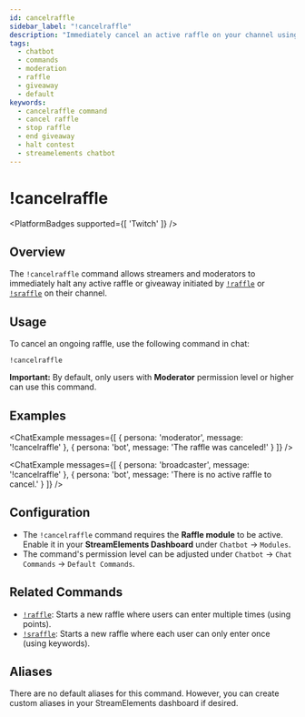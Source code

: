 ```yaml
---
id: cancelraffle
sidebar_label: "!cancelraffle"
description: "Immediately cancel an active raffle on your channel using the StreamElements chatbot !cancelraffle command."
tags:
  - chatbot
  - commands
  - moderation
  - raffle
  - giveaway
  - default
keywords:
  - cancelraffle command
  - cancel raffle
  - stop raffle
  - end giveaway
  - halt contest
  - streamelements chatbot
---
```



# !cancelraffle

<PlatformBadges supported={[ 'Twitch' ]} />

## Overview

The `!cancelraffle` command allows streamers and moderators to immediately halt any active raffle or giveaway initiated by [`!raffle`](raffle.mdx) or [`!sraffle`](sraffle.mdx) on their channel.

## Usage

To cancel an ongoing raffle, use the following command in chat:

```streamelements
!cancelraffle
```

**Important:** By default, only users with **Moderator** permission level or higher can use this command.

## Examples

<ChatExample messages={[
  { persona: 'moderator', message: '!cancelraffle' },
  { persona: 'bot', message: 'The raffle was canceled!' }
]} />

<ChatExample messages={[
  { persona: 'broadcaster', message: '!cancelraffle' },
  { persona: 'bot', message: 'There is no active raffle to cancel.' }
]} />

## Configuration

*   The `!cancelraffle` command requires the **Raffle module** to be active. Enable it in your **StreamElements Dashboard** under `Chatbot` -> `Modules`.
*   The command's permission level can be adjusted under `Chatbot` -> `Chat Commands` -> `Default Commands`.

## Related Commands

*   [`!raffle`](raffle.mdx): Starts a new raffle where users can enter multiple times (using points).
*   [`!sraffle`](sraffle.mdx): Starts a new raffle where each user can only enter once (using keywords).

## Aliases

There are no default aliases for this command. However, you can create custom aliases in your StreamElements dashboard if desired.
